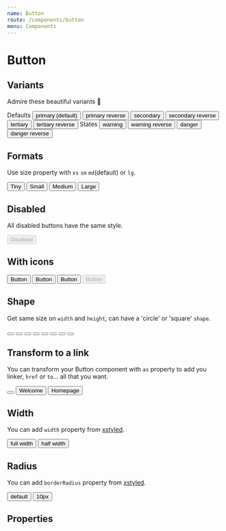 ```yaml
---
name: Button
route: /components/button
menu: Components
---
```




# Button

## Variants

Admire these beautiful variants 🌈

<Playground>
  <Box width="100%" fontSize="body3">
    Defaults
  </Box>
  <Button>primary (default)</Button>
  <Button variant="primary-reverse">primary reverse</Button>
  <Button variant="secondary">secondary</Button>
  <Button variant="secondary-reverse">secondary reverse</Button>
  <Button variant="tertiary">tertiary</Button>
  <Button variant="tertiary-reverse">tertiary reverse</Button>
  <Box width="100%" fontSize="body3" marginTop="10px">
    States
  </Box>
  <Button variant="warning">warning</Button>
  <Button variant="warning-reverse">warning reverse</Button>
  <Button variant="danger">danger</Button>
  <Button variant="danger-reverse">danger reverse</Button>
</Playground>

## Formats

Use size property with `xs` `sm` `md`(default) or `lg`.

<Playground>
  <Button size="xs">Tiny</Button>
  <Button size="sm">Small</Button>
  <Button>Medium</Button>
  <Button size="lg">Large</Button>
</Playground>

## Disabled

All disabled buttons have the same style.

<Playground>
  <Button variant="primary-danger" disabled>
    Disabled
  </Button>
</Playground>

## With icons

<Playground>
  <Button>
    <Icon name="language" size="sm" />
    <span>Button</span>
  </Button>
  <Button variant="secondary">
    <Icon name="language" size="sm" />
    <span>Button</span>
  </Button>
  <Button variant="tertiary">
    <Icon name="language" size="sm" />
    <span>Button</span>
  </Button>
  <Button disabled>
    <Icon name="language" size="sm" />
    <span>Button</span>
  </Button>
</Playground>

## Shape

Get same size on `width` and `height`, can have a 'circle' or 'square' `shape`.

<Playground flex>
  <Button shape="square" size="xs">
    <Icon name="language" size="xs" />
  </Button>
  <Button shape="circle" size="xs">
    <Icon name="language" size="xs" />
  </Button>
  <Button shape="square" size="sm">
    <Icon name="language" size="sm" />
  </Button>
  <Button shape="circle" size="sm">
    <Icon name="language" size="sm" />
  </Button>
  <Button shape="square">
    <Icon name="language" size="sm" />
  </Button>
  <Button shape="circle">
    <Icon name="language" size="sm" />
  </Button>
  <Button shape="square" size="lg">
    <Icon name="language" size="md" />
  </Button>
  <Button shape="circle" size="lg">
    <Icon name="language" size="md" />
  </Button>
</Playground>

## Transform to a link

You can transform your Button component with `as` property to add you linker, `href` or `to`... all that you want.

<Playground flex>
  <Button as="a" href="http://www.welcometothejungle.co" target="_blank" shape="square">
    <Icon name="external_link" size="sm" />
  </Button>
  <Button
    as="a"
    href="http://www.welcometothejungle.co"
    target="_blank"
    rel="noopener nofollow"
    variant="secondary"
  >
    <Icon name="sun" size="sm" />
    <span>Welcome</span>
  </Button>
  <Button as={Link} to="/" variant="tertiary">
    Homepage
  </Button>
</Playground>

## Width

You can add `width` property from [xstyled](https://www.smooth-code.com/open-source/xstyled/docs/system-props/#layout).

<Playground>
  <Button width={1}>full width</Button>
  <Button width={1 / 2}>half width</Button>
</Playground>

## Radius

You can add `borderRadius` property from [xstyled](https://www.smooth-code.com/open-source/xstyled/docs/system-props/#borders).

<Playground>
  <Button>default</Button>
  <Button borderRadius="10px">10px</Button>
</Playground>

## Properties

<Props of={Button} />
